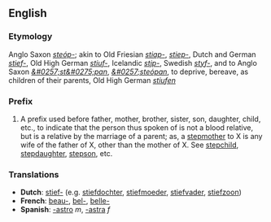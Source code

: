 ==English==
===Etymology===
Anglo Saxon ''[[steóp-]]''; akin to Old Friesian ''[[stiap-]]'', ''[[stiep-]]'', Dutch and German ''[[stief-]]'', Old High German ''[[stiuf-]]'', Icelandic ''[[stjp-]]'', Swedish ''[[styf-]]'', and to Anglo Saxon ''[[&#0257;st&#0275;pan]]'', ''[[&#0257;steópan]]'', to deprive, bereave, as children of their parents, Old High German ''[[stiufen]]''
===Prefix===
#A prefix used before father, mother, brother, sister, son, daughter, child, etc., to indicate that the person thus spoken of is not a blood relative, but is a relative by the marriage of a parent; as, a [[stepmother]] to X is any wife of the father of X, other than the mother of X. See [[stepchild]], [[stepdaughter]], [[stepson]], etc.

===Translations===

*'''Dutch''': [[stief-]] (e.g. [[stiefdochter]], [[stiefmoeder]], [[stiefvader]], [[stiefzoon]])
*'''French''': [[beau-]], [[bel-]], [[belle-]]
*'''Spanish''': [[-astro]] ''m'', [[-astra]] ''f''